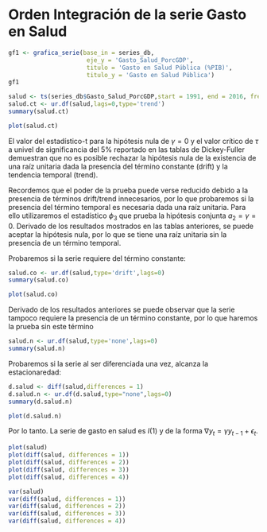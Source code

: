 # Orden Integración de la serie Gasto en Salud


```r
gf1 <- grafica_serie(base_in = series_db, 
                      eje_y = 'Gasto_Salud_PorcGDP', 
                      titulo = 'Gasto en Salud Pública (%PIB)', 
                      titulo_y = 'Gasto en Salud Pública')
gf1
```


```r
salud <- ts(series_db$Gasto_Salud_PorcGDP,start = 1991, end = 2016, frequency = 1)
salud.ct <- ur.df(salud,lags=0,type='trend')
summary(salud.ct)
```

```r

plot(salud.ct)

```

El valor del estadístico-t para la hipótesis nula de $\gamma=0$ y el valor crítico de $\tau$ a univel de significancia del 5% reportado en las tablas de Dickey-Fuller demuestran que no es posible rechazar la hipótesis nula de la existencia de una raíz unitaria dada la presencia del término constante (drift) y la tendencia temporal (trend).

Recordemos que el poder de la prueba puede verse reducido debido a la presencia de términos drift/trend innecesarios, por lo que probaremos si la presencia del término temporal es necesaria dada una raíz unitaria. Para ello utilizaremos el estadístico $\phi_3$ que prueba la hipótesis conjunta $a_2=\gamma=0$. Derivado de los resultados mostrados en las tablas anteriores, se puede aceptar la hipótesis nula, por lo que se tiene una raíz unitaria sin la presencia de un término temporal.

Probaremos si la serie requiere del término constante:

```r
salud.co <- ur.df(salud,type='drift',lags=0)
summary(salud.co)
```

```r
plot(salud.co)
```


Derivado de los resultados anteriores se puede observar que la serie tampoco requiere la presencia de un término constante, por lo que haremos la prueba sin este término

```r
salud.n <- ur.df(salud,type='none',lags=0)
summary(salud.n)
```


Probaremos si la serie al ser diferenciada una vez, alcanza la estacionaredad:

```r
d.salud <- diff(salud,differences = 1)
d.salud.n <- ur.df(d.salud,type="none",lags=0)
summary(d.salud.n)
```

```r

plot(d.salud.n)

```



Por lo tanto. La serie de gasto en salud es $I(1)$ y de la forma $\nabla y_t = \gamma y_{t-1}+ \epsilon_t$.

```r
plot(salud)
plot(diff(salud, differences = 1))
plot(diff(salud, differences = 2))
plot(diff(salud, differences = 3))
plot(diff(salud, differences = 4))
```

```r
var(salud)
var(diff(salud, differences = 1))
var(diff(salud, differences = 2))
var(diff(salud, differences = 3))
var(diff(salud, differences = 4))
```
